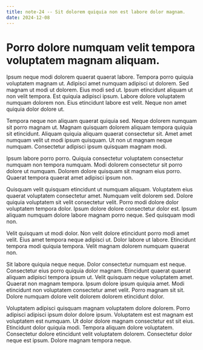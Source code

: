 ```yaml
---
title: note-24 -- Sit dolorem quiquia non est labore dolor magnam.
date: 2024-12-08
---
```


# Porro dolore numquam velit tempora voluptatem magnam aliquam.

Ipsum neque modi dolorem quaerat quaerat labore. Tempora porro quiquia voluptatem magnam ut. Adipisci amet numquam
adipisci ut dolorem. Sed magnam ut modi ut dolorem. Eius modi sed ut. Ipsum etincidunt aliquam ut non velit tempora. Est
quiquia adipisci ipsum. Labore dolore voluptatem numquam dolorem non. Eius etincidunt labore est velit. Neque non amet
quiquia dolor dolore ut.

Tempora neque non aliquam quaerat quiquia sed. Neque dolorem numquam sit porro magnam ut. Magnam quisquam dolorem
aliquam tempora quiquia sit etincidunt. Aliquam quiquia aliquam quaerat consectetur sit. Amet amet numquam velit ut modi
ipsum quisquam. Ut non ut magnam neque numquam. Consectetur adipisci ipsum quisquam magnam modi.

Ipsum labore porro porro. Quiquia consectetur voluptatem consectetur numquam non tempora numquam. Modi dolorem
consectetur sit porro dolore ut numquam. Dolorem dolore quisquam sit magnam eius porro. Quaerat tempora quaerat amet
adipisci ipsum non.

Quisquam velit quisquam etincidunt ut numquam aliquam. Voluptatem eius quaerat voluptatem consectetur amet. Numquam
velit dolorem sed. Dolore quiquia voluptatem sit velit consectetur velit. Porro modi dolore dolor voluptatem tempora
dolor. Ipsum dolore dolore consectetur dolor est. Ipsum aliquam numquam dolore labore magnam porro neque. Sed quisquam
modi non.

Velit quisquam ut modi dolor. Non velit dolore etincidunt porro modi amet velit. Eius amet tempora neque adipisci ut.
Dolor labore ut labore. Etincidunt tempora modi quiquia tempora. Velit magnam dolorem numquam quaerat non.

Sit labore quiquia neque neque. Dolor consectetur numquam est neque. Consectetur eius porro quiquia dolor magnam.
Etincidunt quaerat quaerat aliquam adipisci tempora ipsum ut. Velit quisquam neque voluptatem amet. Quaerat non magnam
tempora. Ipsum dolore ipsum quiquia amet. Modi etincidunt non voluptatem consectetur amet velit. Porro magnam sit sit.
Dolore numquam dolore velit dolorem dolorem etincidunt dolor.

Voluptatem adipisci quisquam magnam voluptatem dolore dolorem. Porro adipisci adipisci ipsum dolor dolore ipsum.
Voluptatem est est magnam est voluptatem est numquam. Ut dolor dolore magnam consectetur est sit eius. Etincidunt dolor
quiquia modi. Tempora aliquam dolore voluptatem. Consectetur dolore etincidunt velit voluptatem dolorem. Consectetur
dolor neque est ipsum. Dolore magnam tempora neque.
